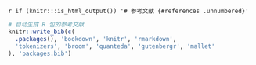 `r if (knitr:::is_html_output()) '# 参考文献 {#references .unnumbered}'`

```r
# 自动生成 R 包的参考文献
knitr::write_bib(c(
  .packages(), 'bookdown', 'knitr', 'rmarkdown',
  'tokenizers', 'broom', 'quanteda', 'gutenbergr', 'mallet'
), 'packages.bib')
```
